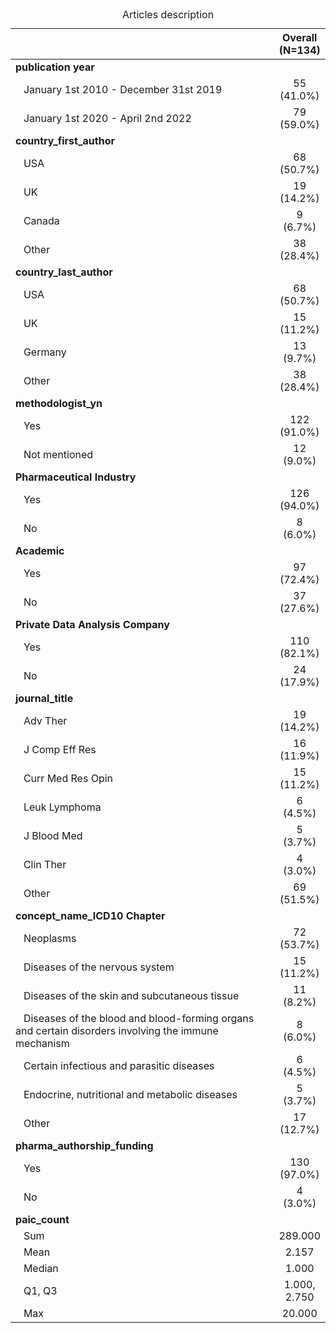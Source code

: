 

Table: Articles description

|                                                                                                                      | Overall (N=134) |
|:---------------------------------------------------------------------------------------------------------------------|:---------------:|
|**publication year**                                                                                                  |                 |
|&nbsp;&nbsp;&nbsp;January 1st 2010 - December 31st 2019                                                               |   55 (41.0%)    |
|&nbsp;&nbsp;&nbsp;January 1st 2020 - April 2nd 2022                                                                   |   79 (59.0%)    |
|**country_first_author**                                                                                              |                 |
|&nbsp;&nbsp;&nbsp;USA                                                                                                 |   68 (50.7%)    |
|&nbsp;&nbsp;&nbsp;UK                                                                                                  |   19 (14.2%)    |
|&nbsp;&nbsp;&nbsp;Canada                                                                                              |    9 (6.7%)     |
|&nbsp;&nbsp;&nbsp;Other                                                                                               |   38 (28.4%)    |
|**country_last_author**                                                                                               |                 |
|&nbsp;&nbsp;&nbsp;USA                                                                                                 |   68 (50.7%)    |
|&nbsp;&nbsp;&nbsp;UK                                                                                                  |   15 (11.2%)    |
|&nbsp;&nbsp;&nbsp;Germany                                                                                             |    13 (9.7%)    |
|&nbsp;&nbsp;&nbsp;Other                                                                                               |   38 (28.4%)    |
|**methodologist_yn**                                                                                                  |                 |
|&nbsp;&nbsp;&nbsp;Yes                                                                                                 |   122 (91.0%)   |
|&nbsp;&nbsp;&nbsp;Not mentioned                                                                                       |    12 (9.0%)    |
|**Pharmaceutical Industry**                                                                                           |                 |
|&nbsp;&nbsp;&nbsp;Yes                                                                                                 |   126 (94.0%)   |
|&nbsp;&nbsp;&nbsp;No                                                                                                  |    8 (6.0%)     |
|**Academic**                                                                                                          |                 |
|&nbsp;&nbsp;&nbsp;Yes                                                                                                 |   97 (72.4%)    |
|&nbsp;&nbsp;&nbsp;No                                                                                                  |   37 (27.6%)    |
|**Private Data Analysis Company**                                                                                     |                 |
|&nbsp;&nbsp;&nbsp;Yes                                                                                                 |   110 (82.1%)   |
|&nbsp;&nbsp;&nbsp;No                                                                                                  |   24 (17.9%)    |
|**journal_title**                                                                                                     |                 |
|&nbsp;&nbsp;&nbsp;Adv Ther                                                                                            |   19 (14.2%)    |
|&nbsp;&nbsp;&nbsp;J Comp Eff Res                                                                                      |   16 (11.9%)    |
|&nbsp;&nbsp;&nbsp;Curr Med Res Opin                                                                                   |   15 (11.2%)    |
|&nbsp;&nbsp;&nbsp;Leuk Lymphoma                                                                                       |    6 (4.5%)     |
|&nbsp;&nbsp;&nbsp;J Blood Med                                                                                         |    5 (3.7%)     |
|&nbsp;&nbsp;&nbsp;Clin Ther                                                                                           |    4 (3.0%)     |
|&nbsp;&nbsp;&nbsp;Other                                                                                               |   69 (51.5%)    |
|**concept_name_ICD10 Chapter**                                                                                        |                 |
|&nbsp;&nbsp;&nbsp;Neoplasms                                                                                           |   72 (53.7%)    |
|&nbsp;&nbsp;&nbsp;Diseases of the nervous system                                                                      |   15 (11.2%)    |
|&nbsp;&nbsp;&nbsp;Diseases of the skin and subcutaneous tissue                                                        |    11 (8.2%)    |
|&nbsp;&nbsp;&nbsp;Diseases of the blood and blood-forming organs and certain disorders involving the immune mechanism |    8 (6.0%)     |
|&nbsp;&nbsp;&nbsp;Certain infectious and parasitic diseases                                                           |    6 (4.5%)     |
|&nbsp;&nbsp;&nbsp;Endocrine, nutritional and metabolic diseases                                                       |    5 (3.7%)     |
|&nbsp;&nbsp;&nbsp;Other                                                                                               |   17 (12.7%)    |
|**pharma_authorship_funding**                                                                                         |                 |
|&nbsp;&nbsp;&nbsp;Yes                                                                                                 |   130 (97.0%)   |
|&nbsp;&nbsp;&nbsp;No                                                                                                  |    4 (3.0%)     |
|**paic_count**                                                                                                        |                 |
|&nbsp;&nbsp;&nbsp;Sum                                                                                                 |     289.000     |
|&nbsp;&nbsp;&nbsp;Mean                                                                                                |      2.157      |
|&nbsp;&nbsp;&nbsp;Median                                                                                              |      1.000      |
|&nbsp;&nbsp;&nbsp;Q1, Q3                                                                                              |  1.000, 2.750   |
|&nbsp;&nbsp;&nbsp;Max                                                                                                 |     20.000      |

